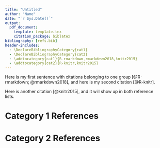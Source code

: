 ```yaml
---
title: "Untitled"
author: "Name"
date: "`r Sys.Date()`"
output: 
  pdf_document:
    template: template.tex
    citation_package: biblatex
bibliography: [refs.bib]
header-includes:
  - \DeclareBibliographyCategory{cat1}
  - \DeclareBibliographyCategory{cat2}
  - \addtocategory{cat1}{R-rmarkdown,rmarkdown2018,knitr2015}
  - \addtocategory{cat2}{R-knitr,knitr2015}
---
```


Here is my first sentence with citations belonging to one group [@R-rmarkdown; @rmarkdown2018], and here is my second citation [@R-knitr].

Here is another citation [@knitr2015], and it will show up in both reference lists.

# Category 1 References {-}

\printbibliography[category=cat1,heading=none]

# Category 2 References {-}

\printbibliography[category=cat2,heading=none]
